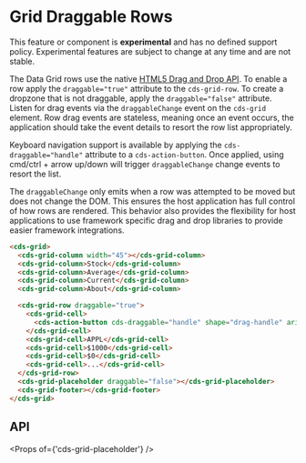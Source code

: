 
<Meta title="Data Grid (Preview)/Draggable Rows" />

# Grid Draggable Rows

<cds-alert-group status="danger" cds-layout="m-b:lg">
  <cds-alert>
    This feature or component is <strong>experimental</strong> and has no defined support policy. Experimental features
    are subject to change at any time and are not stable.
  </cds-alert>
</cds-alert-group>

The Data Grid rows use the native [HTML5 Drag and Drop API](https://developer.mozilla.org/en-US/docs/Web/API/HTML_Drag_and_Drop_API).
To enable a row apply the `draggable="true"` attribute to the `cds-grid-row`.
To create a dropzone that is not draggable, apply the `draggable="false"` attribute.
Listen for drag events via the `draggableChange` event on the `cds-grid` element.
Row drag events are stateless, meaning once an event occurs, the application should
take the event details to resort the row list appropriately.

Keyboard navigation support is available by applying the `cds-draggable="handle"` attribute to a `cds-action-button`.
Once applied, using cmd/ctrl + arrow up/down will trigger `draggableChange` change events to resort the list.

The `draggableChange` only emits when a row was attempted to be moved but does not change the DOM.
This ensures the host application has full control of how rows are rendered. This behavior also
provides the flexibility for host applications to use framework specific drag and drop libraries
to provide easier framework integrations.

<Story id="stories-grid--draggable-rows" />

```html
<cds-grid>
  <cds-grid-column width="45"></cds-grid-column>
  <cds-grid-column>Stock</cds-grid-column>
  <cds-grid-column>Average</cds-grid-column>
  <cds-grid-column>Current</cds-grid-column>
  <cds-grid-column>About</cds-grid-column>

  <cds-grid-row draggable="true">
    <cds-grid-cell>
      <cds-action-button cds-draggable="handle" shape="drag-handle" aria-label="sort appl row"></cds-action-button>
    </cds-grid-cell>
    <cds-grid-cell>APPL</cds-grid-cell>
    <cds-grid-cell>$1000</cds-grid-cell>
    <cds-grid-cell>$0</cds-grid-cell>
    <cds-grid-cell>...</cds-grid-cell>
  </cds-grid-row>
  <cds-grid-placeholder draggable="false"></cds-grid-placeholder>
  <cds-grid-footer></cds-grid-footer>
</cds-grid>
```

## API

<Props of={'cds-grid-placeholder'} />
